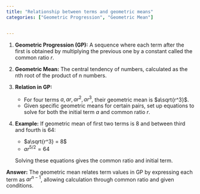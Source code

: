 ```yaml
---
title: "Relationship between terms and geometric means"
categories: ["Geometric Progression", "Geometric Mean"]


---
```




1. **Geometric Progression (GP):** A sequence where each term after the first is obtained by multiplying the previous one by a constant called the common ratio $r$.

2. **Geometric Mean:** The central tendency of numbers, calculated as the nth root of the product of n numbers.

3. **Relation in GP:**
   - For four terms $a, ar, ar^2, ar^3$, their geometric mean is $a\sqrt{r^3}$.
   - Given specific geometric means for certain pairs, set up equations to solve for both the initial term $a$ and common ratio $r$.

4. **Example:** If geometric mean of first two terms is 8 and between third and fourth is 64:
   - $a\sqrt{r^3} = 8$
   - $ar^{5/2} = 64$
   
   Solving these equations gives the common ratio and initial term. 

**Answer:** The geometric mean relates term values in GP by expressing each term as $a r^{n-1}$, allowing calculation through common ratio and given conditions.
